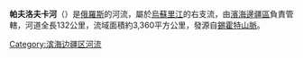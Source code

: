 '''帕夫洛夫卡河'''（{{lang-rus|Павловка|Pavlovka}}）是[[俄羅斯|俄羅斯]]的河流，屬於[[烏蘇里江|烏蘇里江]]的右支流，由[[濱海邊疆區|濱海邊疆區]]負責管轄，河道全長132公里，流域面積約3,360平方公里，發源自[[錫霍特山脈|錫霍特山脈]]。

{{Russia-geo-stub}}

[[Category:滨海边疆区河流|Category:滨海边疆区河流]]